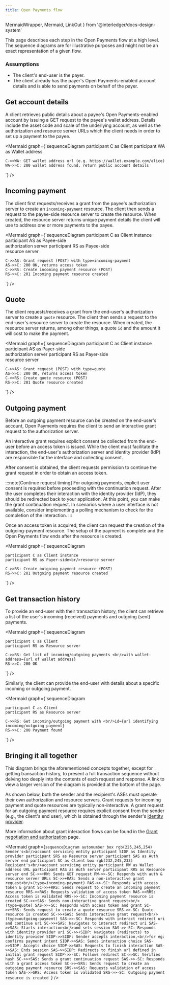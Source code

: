 ```yaml
---
title: Open Payments flow
---
```


  MermaidWrapper,
  Mermaid,
  LinkOut
} from '@interledger/docs-design-system'

This page describes each step in the Open Payments flow at a high level. The sequence diagrams are for illustrative purposes and might not be an exact representation of a given flow.

### Assumptions

- The client's end-user is the payer.
- The client already has the payer's Open Payments-enabled account details and is able to send payments on behalf of the payer.

## Get account details

A client retrieves public details about a payee's Open Payments-enabled account by issuing a <LinkOut href='/apis/wallet-address-server/operations/get-wallet-address/'>GET request</LinkOut> to the payee's wallet address. Details include the asset code and scale of the underlying account, as well as the authorization and resource server URLs which the client needs in order to set up a payment to the payee.

<MermaidWrapper client:load>

<Mermaid
  graph={`sequenceDiagram
    participant C as Client
    participant WA as Wallet address

    C->>WA: GET wallet address url (e.g. https://wallet.example.com/alice)
    WA->>C: 200 wallet address found, return public account details

`}
/>

</MermaidWrapper>

## Incoming payment

The client first <LinkOut href='/apis/auth-server/operations/post-request'>requests/receives a grant</LinkOut> from the payee's authorization server to create an `incoming-payment` resource. The client then sends a request to the payee-side resource server to <LinkOut href='/apis/resource-server/operations/create-incoming-payment/'>create the resource</LinkOut>. When created, the resource server returns unique payment details the client will use to address one or more payments to the payee.

<MermaidWrapper client:load>

<Mermaid
  graph={`sequenceDiagram
    participant C as Client instance
    participant AS as Payee-side<br/>authorization server
    participant RS as Payee-side<br/>resource server

    C->>AS: Grant request (POST) with type=incoming-payment
    AS->>C: 200 OK, returns access token
    C->>RS: Create incoming payment resource (POST)
    RS->>C: 201 Incoming payment resource created

`}
/>

</MermaidWrapper>

## Quote

The client <LinkOut href='/apis/auth-server/operations/post-request'>requests/receives a grant</LinkOut> from the end-user's authorization server to create a `quote` resource. The client then sends a request to the end-user's resource server to <LinkOut href='/apis/resource-server/operations/create-quote'>create the resource</LinkOut>. When created, the resource server returns, among other things, a quote `id` and the amount it will cost to make the payment.

<MermaidWrapper client:load>

<Mermaid
  graph={`sequenceDiagram
    participant C as Client instance
    participant AS as Payer-side<br/>authorization server
    participant RS as Payer-side<br/>resource server

    C->>AS: Grant request (POST) with type=quote
    AS->>C: 200 OK, returns access token
    C->>RS: Create quote resource (POST)
    RS->>C: 201 Quote resource created

`}
/>

</MermaidWrapper>

## Outgoing payment

Before an outgoing payment resource can be created on the end-user's account, Open Payments requires the client to send an <LinkOut href='/apis/auth-server/operations/post-request'>interactive grant request</LinkOut> to the authorization server.

An interactive grant requires explicit consent be collected from the end-user before an access token is issued. While the client must facilitate the interaction, the end-user's authorization server and identity provider (IdP) are responsible for the interface and collecting consent.

After consent is obtained, the client requests permission to <LinkOut href='/apis/auth-server/operations/post-continue'>continue the grant request</LinkOut> in order to obtain an access token.

:::note[Continue request timing]
For outgoing payments, explicit user consent is required before proceeding with the continuation request. After the user completes their interaction with the identity provider (IdP), they should be redirected back to your application. At this point, you can make the grant continuation request. In scenarios where a user interface is not available, consider implementing a polling mechanism to check for the completion of the interaction.
:::

<Interactive />

Once an access token is acquired, the client can request the creation of the <LinkOut href='/apis/resource-server/operations/create-outgoing-payment'>outgoing-payment resource</LinkOut>. The setup of the payment is complete and the Open Payments flow ends after the resource is created.

<MermaidWrapper client:load>

<Mermaid
  graph={`sequenceDiagram

    participant C as Client instance
    participant RS as Payer-side<br/>resource server

    C->>RS: Create outgoing payment resource (POST)
    RS->>C: 201 Outgoing payment resource created

`}
/>

</MermaidWrapper>

## Get transaction history

To provide an end-user with their transaction history, the client can retrieve a list of the user's <LinkOut href='/apis/resource-server/operations/list-incoming-payments/'>incoming (received) payments</LinkOut> and <LinkOut href='/apis/resource-server/operations/list-outgoing-payments/'>outgoing (sent) payments</LinkOut>.

<MermaidWrapper client:load>

<Mermaid
  graph={`sequenceDiagram

    participant C as Client
    participant RS as Resource server

    C->>RS: Get list of incoming/outgoing payments <br/>with wallet-address={url of wallet address}
    RS->>C: 200 OK

`}
/>

</MermaidWrapper>

Similarly, the client can provide the end-user with details about a specific <LinkOut href='/apis/resource-server/operations/get-incoming-payment'>incoming</LinkOut> or <LinkOut href='/apis/resource-server/operations/get-outgoing-payment'>outgoing</LinkOut> payment.

<MermaidWrapper client:load>

<Mermaid
  graph={`sequenceDiagram

    participant C as Client
    participant RS as Resource server

    C->>RS: Get incoming/outgoing payment with <br/>id={url identifying incoming/outgoing payment}
    RS->>C: 200 Payment found

`}
/>

</MermaidWrapper>

## Bringing it all together

This diagram brings the aforementioned concepts together, except for getting transaction history, to present a full transaction sequence without delving too deeply into the contents of each request and response. A link to view a larger version of the diagram is provided at the bottom of the page.

As shown below, both the sender and the recipient's ASEs must operate their own authorization and resource servers. Grant requests for incoming payment and quote resources are typically non-interactive. A grant request for an outgoing payment resource requires explicit consent from the sender (e.g., the client's end user), which is obtained through the sender's [identity provider](/introduction/idp/).

More information about grant interaction flows can be found in the [Grant negotiation and authorization](/introduction/grants) page.

<MermaidWrapper client:load>

<Mermaid
  graph={`sequenceDiagram
    autonumber
    box rgb(225,245,254) Sender's<br/>account servicing entity
    participant SIDP as Identity provider
    participant SRS as Resource server
    participant SAS as Auth server
    end
    participant SC as Client
    box rgb(232,245,233) Recipient's<br/>account servicing entity
    participant RW as Wallet address URL
    participant RAS as Auth server
    participant RRS as Resource server
    end
    SC->>+RW: Sends GET request
    RW->>-SC: Responds with auth & resource server URLs
    SC->>+RAS: Sends a non-interactive grant request<br/>(type=incoming-payment)
    RAS->>-SC: Responds with access token & grant
    SC->>+RRS: Sends request to create an incoming payment resource
    RRS->>RAS: Requests validation of access token
    RAS->>RRS: Access token is validated
    RRS->>-SC: Incoming payment resource is created
    SC->>+SAS: Sends non-interactive grant request<br/>(type=quote)
    SAS->>-SC: Responds with access token and grant
    SC->>+SRS: Sends request to create a quote resource
    SRS->>-SC: Quote resource is created
    SC->>+SAS: Sends interactive grant request<br/>(type=outgoing-payment)
    SAS->>-SC: Responds with interact redirect uri and continue uri
    SC->>+SAS: Navigates to interact redirect uri
    SAS->>SAS: Starts interaction<br/>and sets session
    SAS->>-SC: Responds with identity provider uri
    SC->>+SIDP: Navigates (redirects) to identity provider
    SIDP->>SIDP: Sender accepts interaction,<br/>for eg: confirms payment intent
    SIDP->>SAS: Sends interaction choice
    SAS->>SIDP: Accepts choice
    SIDP->>SAS: Requests to finish interaction
    SAS->>SAS: Ends session
    SAS->>SIDP: Redirects to finish url defined in initial grant request
    SIDP->>-SC: Follows redirect
    SC->>SC: Verifies hash
    SC->>+SAS: Sends a grant continuation request
    SAS->>-SC: Responds with a grant access token
    SC->>+SRS: Sends request to create an outgoing payment resource
    SRS->>SAS: Requests validation of access token
    SAS->>SRS: Access token is validated
    SRS->>-SC: Outgoing payment resource is created
`}
/>

</MermaidWrapper>

